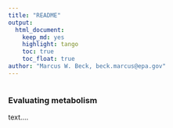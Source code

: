 ```yaml
---
title: "README"
output: 
  html_document:
    keep_md: yes
    highlight: tango
    toc: true
    toc_float: true
author: "Marcus W. Beck, beck.marcus@epa.gov"
---
```


```r

```

### Evaluating metabolism 

text....
